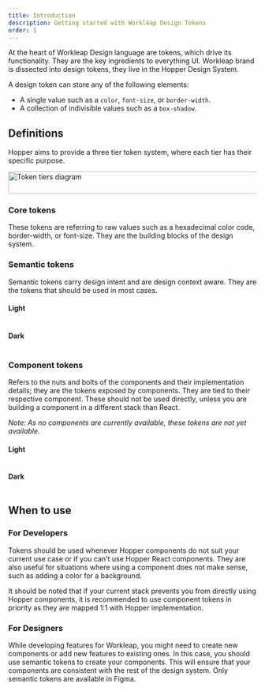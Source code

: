 ```yaml
---
title: Introduction
description: Getting started with Workleap Design Tokens
order: 1
---
```


At the heart of Workleap Design language are tokens, which drive its functionality. They are the key ingredients to everything UI. Workleap brand is dissected into design tokens, they live in the Hopper Design System.

A design token can store any of the following elements:

- A single value such as a `color`, `font-size`, or `border-width`.
- A collection of indivisible values such as a `box-shadow`.

## Definitions

Hopper aims to provide a three tier token system, where each tier has their specific purpose.

<Card>
    <Image src="https://cdn.platform.workleap.com/hopper/webdoc/token-details.png" width="654" height="45" alt="Token tiers diagram" />
</Card>

### Core tokens

These tokens are referring to raw values such as a hexadecimal color code, border-width, or font-size. They are the building blocks of the design system.

<Table category="color" data={[{
    "name": "hop-sapphire-200",
    "value": "#95b1ff"
}]} />

### Semantic tokens

Semantic tokens carry design intent and are design context aware. They are the tokens that should be used in most cases.

#### Light

<Table category="color" data={[{
    "name": "hop-primary-surface-disabled",
    "value": "#95b1ff"
}]} />

#### Dark

<Table category="color" data={[{
    "name": "hop-primary-surface-disabled",
    "value": "#2040c7"
}]} />

### Component tokens

Refers to the nuts and bolts of the components and their implementation details; they are the tokens exposed by components. They are tied to their respective component. These should not be used directly, unless you are building a component in a different stack than React.

_Note: As no components are currently available, these tokens are not yet available._

#### Light

<Table category="color" data={[{
    "name": "hop-button-primary-disabled",
    "value": "#95b1ff"
}]} />

#### Dark

<Table category="color" data={[{
    "name": "hop-button-primary-disabled",
    "value": "#2040c7"
}]} />

## When to use

### For Developers

Tokens should be used whenever Hopper components do not suit your current use case or if you can't use Hopper React components. They are also useful for situations where using a component does not make sense, such as adding a color for a background.

It should be noted that if your current stack prevents you from directly using Hopper components, it is recommended to use component tokens in priority as they are mapped 1:1 with Hopper implementation.

### For Designers

While developing features for Workleap, you might need to create new components or add new features to existing ones. In this case, you should use semantic tokens to create your components. This will ensure that your components are consistent with the rest of the design system. Only semantic tokens are available in Figma.
